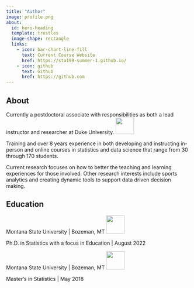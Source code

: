 ```yaml
---
title: "Author"
image: profile.png
about:
  id: hero-heading
  template: trestles
  image-shape: rectangle
  links:
    - icon: bar-chart-line-fill
      text: Current Course Website
      href: https://sta199-summer-1.github.io/
    - icon: github
      text: Github
      href: https://github.com
---
```


## About

Currently a postdoctoral associate with responsibilities as both a lead instructor and researcher at Duke University. ![](Duke-University-Logo.png){width="50" height="45" fig-align="right"} 

Training and over 8 years experience in both developing and instructing in-person and online courses in statistics and data science that range from 30 through 170 students. 

Current research focuses on how to better the teaching and learning experiences for those involved. Other research interests include sports analytics and creating dynamic tools to support data driven decision making.


## Education 

Montana State University | Bozeman, MT ![](MontanaStateUniversity_Icon.png){width="50" height="50" fig-align="right"}

Ph.D. in Statistics with a focus in Education | August 2022

Montana State University | Bozeman, MT ![](MontanaStateUniversity_Icon.png){width="50" height="50" fig-align="right"}

Master's in Statistics | May 2018




